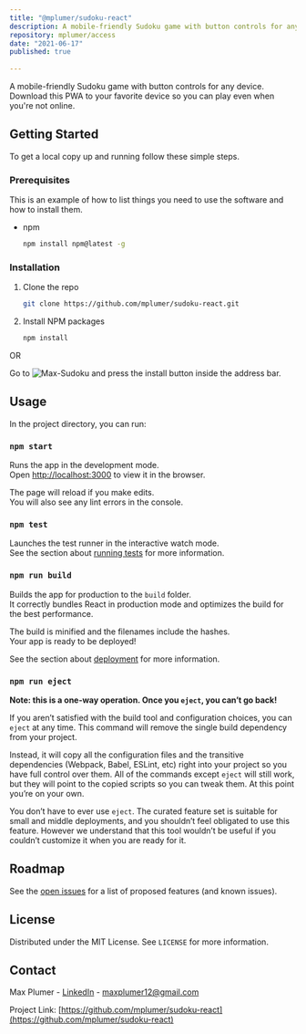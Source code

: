 ```yaml
---
title: "@mplumer/sudoku-react"
description: A mobile-friendly Sudoku game with button controls for any device. Download this PWA to your favorite device so you can play even when you're not online.
repository: mplumer/access
date: "2021-06-17"
published: true
  
---
```

A mobile-friendly Sudoku game with button controls for any device. Download this PWA to your favorite device so you can play even when you're not online.

<!-- GETTING STARTED -->

## Getting Started

To get a local copy up and running follow these simple steps.

### Prerequisites

This is an example of how to list things you need to use the software and how to install them.

- npm
  ```sh
  npm install npm@latest -g
  ```

### Installation

1. Clone the repo
   ```sh
   git clone https://github.com/mplumer/sudoku-react.git
   ```
2. Install NPM packages
   ```sh
   npm install
   ```
   
OR

Go to ![Max-Sudoku](https://max-sudoku.netlify.app/) and press the install button inside the address bar. 

<!-- USAGE EXAMPLES -->

## Usage

In the project directory, you can run:

### `npm start`

Runs the app in the development mode.<br />
Open [http://localhost:3000](http://localhost:3000) to view it in the browser.

The page will reload if you make edits.<br />
You will also see any lint errors in the console.

### `npm test`

Launches the test runner in the interactive watch mode.<br />
See the section about [running tests](https://facebook.github.io/create-react-app/docs/running-tests) for more information.

### `npm run build`

Builds the app for production to the `build` folder.<br />
It correctly bundles React in production mode and optimizes the build for the best performance.

The build is minified and the filenames include the hashes.<br />
Your app is ready to be deployed!

See the section about [deployment](https://facebook.github.io/create-react-app/docs/deployment) for more information.

### `npm run eject`

**Note: this is a one-way operation. Once you `eject`, you can’t go back!**

If you aren’t satisfied with the build tool and configuration choices, you can `eject` at any time. This command will remove the single build dependency from your project.

Instead, it will copy all the configuration files and the transitive dependencies (Webpack, Babel, ESLint, etc) right into your project so you have full control over them. All of the commands except `eject` will still work, but they will point to the copied scripts so you can tweak them. At this point you’re on your own.

You don’t have to ever use `eject`. The curated feature set is suitable for small and middle deployments, and you shouldn’t feel obligated to use this feature. However we understand that this tool wouldn’t be useful if you couldn’t customize it when you are ready for it.

<!-- ROADMAP -->

## Roadmap

See the [open issues](https://github.com/mplumer/sudoku-react/issues) for a list of proposed features (and known issues).

<!-- LICENSE -->

## License

Distributed under the MIT License. See `LICENSE` for more information.

<!-- CONTACT -->

## Contact

Max Plumer - [LinkedIn](https://www.linkedin.com/in/maxplumer/) - maxplumer12@gmail.com

Project Link: [https://github.com/mplumer/sudoku-react](https://github.com/mplumer/sudoku-react)

<!-- MARKDOWN LINKS & IMAGES -->
<!-- https://www.markdownguide.org/basic-syntax/#reference-style-links -->

[contributors-shield]: https://img.shields.io/github/contributors/github_username/repo.svg?style=for-the-badge
[contributors-url]: https://github.com/github_username/repo/graphs/contributors
[forks-shield]: https://img.shields.io/github/forks/github_username/repo.svg?style=for-the-badge
[forks-url]: https://github.com/github_username/repo/network/members
[stars-shield]: https://img.shields.io/github/stars/github_username/repo.svg?style=for-the-badge
[stars-url]: https://github.com/github_username/repo/stargazers
[issues-shield]: https://img.shields.io/github/issues/github_username/repo.svg?style=for-the-badge
[issues-url]: https://github.com/github_username/repo/issues
[license-shield]: https://img.shields.io/github/license/github_username/repo.svg?style=for-the-badge
[license-url]: https://github.com/github_username/repo/blob/master/LICENSE.txt
[linkedin-shield]: https://img.shields.io/badge/-LinkedIn-black.svg?style=for-the-badge&logo=linkedin&colorB=555
[linkedin-url]: https://linkedin.com/in/github_username